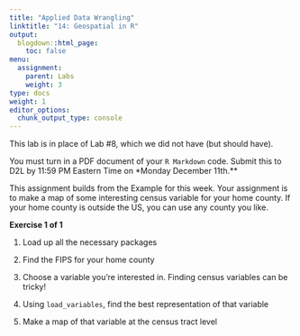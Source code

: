 ```yaml
---
title: "Applied Data Wrangling"
linktitle: "14: Geospatial in R"
output:
  blogdown::html_page:
    toc: false
menu:
  assignment:
    parent: Labs
    weight: 3
type: docs
weight: 1
editor_options:
  chunk_output_type: console
---
```


<!-- Updated 8.30.22 -->

This lab is in place of Lab #8, which we did not have (but should have).

:::fyi

You must turn in a PDF document of your `R Markdown` code. Submit this to D2L by 11:59 PM Eastern Time on *Monday December 11th.**

::: 

This assignment builds from the Example for this week. Your assignment is to make a map of some interesting census variable for your home county. If your home county is outside the US, you can use any county you like.


:::fyi

__Exercise 1 of 1__ 

1. Load up all the necessary packages

2. Find the FIPS for your home county

3. Choose a variable you're interested in. Finding census variables can be tricky!

4. Using `load_variables`, find the best representation of that variable

5. Make a map of that variable at the census tract level

:::

